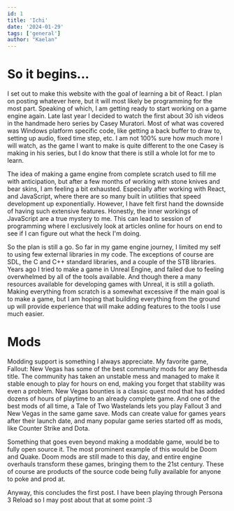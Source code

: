 ```yaml
---
id: 1
title: 'Ichi'
date: '2024-01-29'
tags: ['general']
author: "Kaelan"
---
```


# So it begins...
I set out to make this website with the goal of learning a bit of React. I plan on posting whatever here, but it will most likely be programming for the most part.
Speaking of which, I am getting ready to start working on a game engine again. Late last year I decided to watch the first about 30 ish videos in the handmade hero series by Casey Muratori.
Most of what was covered was Windows platform specific code, like getting a back buffer to draw to, setting up audio, fixed time step, etc. I am not 100% sure how much more I will watch,
as the game I want to make is quite different to the one Casey is making in his series, but I do know that there is still a whole lot for me to learn.

The idea of making a game engine from complete scratch used to fill me with anticipation, but after a few months of working with stone knives and bear skins,
I am feeling a bit exhausted. Especially after working with React, and JavaScript, where there are so many built in utilities
that speed development up exponentially. However, I have felt first hand the downside of having such extensive features. Honestly,
the inner workings of JavaScript are a true mystery to me. This can lead to session of programming where I exclusively look at articles
online for hours on end to see if I can figure out what the heck I'm doing.

So the plan is still a go. So far in my game engine journey, I limited my self to using few external libraries in my code. The exceptions of course are
SDL, the C and C++ standard libraries, and a couple of the STB libraries. Years ago I tried to make a game in Unreal Engine, and failed due to feeling 
overwhelmed by all of the tools available. And though there a many resources available for developing games with Unreal, it is still a goliath.
Making everything from scratch is a somewhat excessive if the main goal is to make a game, but I am hoping that building everything from the ground up
will provide experience that will make adding features to the tools I use much easier. 

# Mods
Modding support is something I always appreciate. My favorite game, Fallout: New Vegas has some of the best community mods for any Bethesda title. The community
has taken an unstable mess and managed to make it stable enough to play for hours on end, making you forget that stability was even a problem. New Vegas bounties 
is a classic quest mod that has added dozens of hours of playtime to an already complete game. And one of the best mods of all time, a Tale of Two Wastelands 
lets you play Fallout 3 and New Vegas in the same game save. Mods can create value for games years after their launch date, and many popular game series started off as mods, like
Counter Strike and Dota.

Something that goes even beyond making a moddable game, would be to fully open source it. The most prominent example of this would be Doom and Quake. Doom mods are still made to this day,
and entire engine overhauls transform these games, bringing them to the 21st century. These of course are products of the source code being fully available for anyone to poke and prod
at.

Anyway, this concludes the first post. I have been playing through Persona 3 Reload so I may post about that at some point :3
